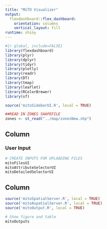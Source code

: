 ```yaml
---
title: "MiTO Visualizer"
output: 
  flexdashboard::flex_dashboard:
    orientation: columns
    vertical_layout: fill
runtime: shiny
---
```


```r
#{r global, include=FALSE}
library(flexdashboard)
library(plyr)
library(dplyr)
library(tidyr)
library(plotly)
library(readr)
library(DT)
library(tmap)
library(leaflet)
library(RColorBrewer)
library(sf)

source('mitoSidebarUI.R', local = TRUE)

##READ IN ZONES SHAPEFILE
zones <- st_read("../map/zonesNew.shp")

```


Column {.sidebar data-width=300}
-----------------------------------------------------------------------
### User Input

```r
# CREATE INPUTS FOR UPLOADING FILES
mitoFilesUI
mitoAttributeSelectorUI
mitoDetailedSelectorUI

```

Column {data-width=900 .tabset}
-----------------------------------------------------------------------

```r
source('mitoSpatialServer.R', local = TRUE)
source('mitoAspatialServer.R', local = TRUE)
source('mitoOutput.R', local = TRUE)

# Show figure and table
mitoOutputs

```